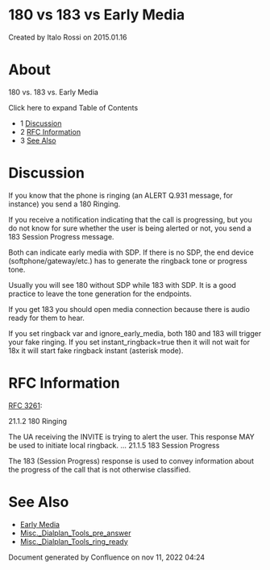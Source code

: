 
# 180 vs 183 vs Early Media 

 Created by  Italo Rossi on 2015.01.16

# About

180 vs. 183 vs. Early Media

Click here to expand Table of Contents

* 1 [Discussion](#discussion)
* 2 [RFC Information](#rfc-information)
* 3 [See Also](#see-also)

# Discussion

  
If you know that the phone is ringing (an ALERT Q.931 message, for instance) you send a 180 Ringing.

If you receive a notification indicating that the call is progressing, but you do not know for sure whether the user is being alerted or not, you send a 183 Session Progress message.

Both can indicate early media with SDP. If there is no SDP, the end device (softphone/gateway/etc.) has to generate the ringback tone or progress tone.

Usually you will see 180 without SDP while 183 with SDP. It is a good practice to leave the tone generation for the endpoints.

If you get 183 you should open media connection because there is audio ready for them to hear.

If you set ringback var and ignore\_early\_media, both 180 and 183 will trigger your fake ringing. If you set instant\_ringback=true then it will not wait for 18x it will start fake ringback instant (asterisk mode).

# RFC Information

[RFC 3261](https://tools.ietf.org/html/rfc3261):

21.1.2 180 Ringing

   The UA receiving the INVITE is trying to alert the user.  This
   response MAY be used to initiate local ringback.
...
21.1.5 183 Session Progress

   The 183 (Session Progress) response is used to convey information
   about the progress of the call that is not otherwise classified. 

# See Also

* [Early Media](./index.mdx#about)
* [Misc.\_Dialplan\_Tools\_pre\_answer](../../Modules/mod-dptools/6586998.mdx#about)
* [Misc.\_Dialplan\_Tools\_ring\_ready](../../Modules/mod-dptools/6586994.mdx#about)

Document generated by Confluence on nov 11, 2022 04:24
